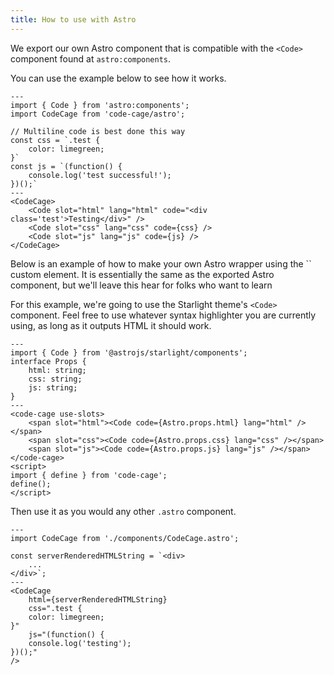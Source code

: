 ```yaml
---
title: How to use with Astro
---
```



We export our own Astro component that is compatible with the `<Code>` component found at `astro:components`.

You can use the example below to see how it works.

```astro
---
import { Code } from 'astro:components';
import CodeCage from 'code-cage/astro';

// Multiline code is best done this way
const css = `.test {
    color: limegreen;
}`
const js = `(function() {
    console.log('test successful!');
})();`
---
<CodeCage>
    <Code slot="html" lang="html" code="<div class='test'>Testing</div>" />
    <Code slot="css" lang="css" code={css} />
    <Code slot="js" lang="js" code={js} />
</CodeCage>
```

<Aside>Below is an example of how to make your own Astro wrapper using the `<code-cage>` custom element. It is essentially the same as the exported Astro component, but we'll leave this hear for folks who want to learn</Aside>

For this example, we're going to use the Starlight theme's `<Code>` component. Feel free to use whatever syntax highlighter you are currently using, as long as it outputs HTML it should work.

```astro
---
import { Code } from '@astrojs/starlight/components';
interface Props {
    html: string;
    css: string;
    js: string;
}
---
<code-cage use-slots>
    <span slot="html"><Code code={Astro.props.html} lang="html" /></span>
    <span slot="css"><Code code={Astro.props.css} lang="css" /></span>
    <span slot="js"><Code code={Astro.props.js} lang="js" /></span>
</code-cage>
<script>
import { define } from 'code-cage';
define();
</script>
```

Then use it as you would any other `.astro` component.

```.astro
---
import CodeCage from './components/CodeCage.astro';

const serverRenderedHTMLString = `<div>
    ...
</div>`;
---
<CodeCage
    html={serverRenderedHTMLString}
    css=".test {
    color: limegreen;
}"
    js="(function() {
    console.log('testing');
})();"
/>
```